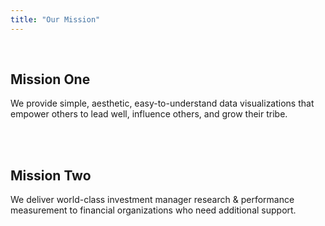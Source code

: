```yaml
---
title: "Our Mission"
---
```


<br>

## Mission One

We provide simple, aesthetic, easy-to-understand data visualizations that empower others to lead well, influence others, and grow their tribe.

<br> <br>

## Mission Two

We deliver world-class investment manager research & performance measurement to financial organizations who need additional support.
